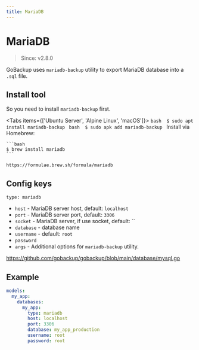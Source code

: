 ```yaml
---
title: MariaDB
---
```



# MariaDB

> Since: v2.8.0

GoBackup uses `mariadb-backup` utility to export MariaDB database into a `.sql` file.

## Install tool

So you need to install `mariadb-backup` first.

<Tabs items={['Ubuntu Server', 'Alpine Linux', 'macOS']}>
  <Tab>
    ```bash 
    $ sudo apt install mariadb-backup
    ```
  </Tab>
  <Tab>
    ```bash 
    $ sudo apk add mariadb-backup
    ```
  </Tab>
  <Tab>
    Install via Homebrew:

    ```bash
    $ brew install mariadb
    ```

    https://formulae.brew.sh/formula/mariadb
  </Tab>
</Tabs>

## Config keys

`type: mariadb`

- `host` - MariaDB server host, default: `localhost`
- `port` - MariaDB server port, default: `3306`
- `socket` - MariaDB server, if use socket, default: ``
- `database` - database name
- `username` - default: `root`
- `password`
- `args` - Additional options for `mariadb-backup` utility.

https://github.com/gobackup/gobackup/blob/main/database/mysql.go

## Example

```yml
models:
  my_app:
    databases:
      my_app:
        type: mariadb
        host: localhost
        port: 3306
        database: my_app_production
        username: root
        password: root
```
